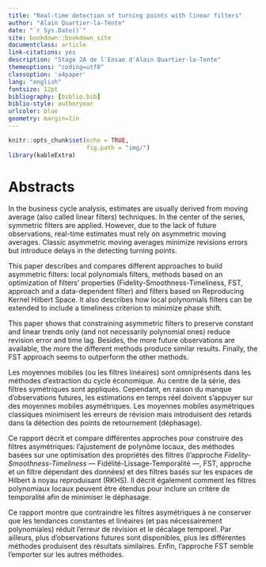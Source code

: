 ```yaml
--- 
title: "Real-time detection of turning points with linear filters"
author: "Alain Quartier-la-Tente"
date: "`r Sys.Date()`"
site: bookdown::bookdown_site
documentclass: article
link-citations: yes
description: "Stage 2A de l'Ensae d'Alain Quartier-la-Tente"
themeoptions: "coding=utf8"
classoption: 'a4paper'
lang: "english"
fontsize: 12pt
bibliography: [biblio.bib]
biblio-style: authoryear
urlcolor: blue
geometry: margin=1in
---
```


```r
knitr::opts_chunk$set(echo = TRUE,
                      fig.path = "img/")
library(kableExtra)
```

\newpage

# Abstracts {-}

:::: {.abstract data-latex=""}
In the business cycle analysis, estimates are usually derived from moving average (also called linear filters) techniques. 
In the center of the series, symmetric filters are applied. 
However, due to the lack of future observations, real-time estimates must rely on asymmetric moving averages.
Classic asymmetric moving averages minimize revisions errors but introduce delays in the detecting turning points.

This paper describes and compares different approaches to build asymmetric filters: local polynomials filters, methods based on an optimization of filters' properties (Fidelity-Smoothness-Timeliness, FST, approach and a data-dependent filter) and filters based on Reproducing Kernel Hilbert Space.
It also describes how local polynomials filters can be extended to include a timeliness criterion to minimize phase shift.

This paper shows that constraining asymmetric filters to preserve constant and linear trends only (and not necessarily polynomial ones) reduce revision error and time lag. 
Besides, the more future observations are available, the more the different methods produce similar results.
Finally, the FST approach seems to outperform the other methods.
::::

\renewcommand{\abstractname}{Résumé}

:::: {.abstract data-latex=""}
Les moyennes mobiles (ou les filtres linéaires) sont omniprésents dans les méthodes d'extraction du cycle économique.
Au centre de la série, des filtres symétriques sont appliqués.
Cependant, en raison du manque d'observations futures, les estimations en temps réel doivent s'appuyer sur des moyennes mobiles asymétriques.
Les moyennes mobiles asymétriques classiques minimisent les erreurs de révision mais introduisent des retards dans la détection des points de retournement (déphasage).

Ce rapport décrit et compare différentes approches pour construire des filtres asymétriques: l'ajustement de polynôme locaux, des méthodes basées sur une optimisation des propriétés des filtres (l'approche *Fidelity-Smoothness-Timeliness* --- Fidélité-Lissage-Temporalité ---, FST, approche et un filtre dépendant des données) et des filtres basés sur les espaces de Hilbert à noyau reproduisant (RKHS).
Il décrit également comment les filtres polynomiaux locaux peuvent être étendus pour inclure un critère de temporalité afin de minimiser le déphasage.

Ce rapport montre que contraindre les filtres asymétriques à ne conserver que les tendances constantes et linéaires (et pas nécessairement polynomiales) réduit l'erreur de révision et le décalage temporel.
Par ailleurs, plus d'observations futures sont disponibles, plus les différentes méthodes produisent des résultats similaires.
Enfin, l'approche FST semble l'emporter sur les autres méthodes.
::::


\newpage


